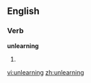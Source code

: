 ==English==

===Verb===
'''unlearning'''

# {{third-person singular of|[[unlearn]]}}

[[vi:unlearning]]
[[zh:unlearning]]